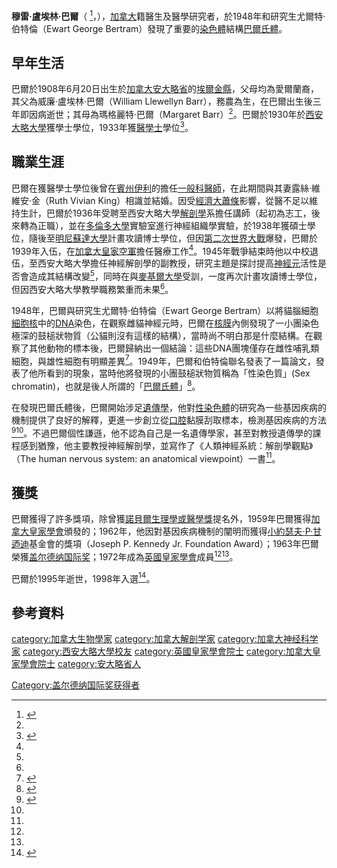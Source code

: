 {{Infobox person
|name        = 穆雷·巴爾<br>Murray Llewellyn Barr
|original_name ={{lang|en|Murray Llewellyn Barr}}
|image       = 
|image_size  = 200px
|birth_date  = 1908年6月20日
|birth_place = {{CAN}}[[安大略省|安大略省]]{{link-en|中埃爾金|Central Elgin}}
|death_date  = {{death date and age|1995|5|4|1908|6|20}}
|death_place = {{CAN}}[[安大略省|安大略省]][[倫敦_(加拿大)|倫敦]]
|other_names = 
|alma_mater = [[西安大略大學|西安大略大學]]
|occupation = 加拿大生物學家、[[西安大略大學|西安大略大學]]教授
|known_for   = [[巴爾氏體|巴爾氏體]]的發現者
|awards = {{le|弗拉維爾勳章|Flavelle Medal}}、[[盖尔德纳国际奖|盖尔德纳国际奖]]、{{le|加拿大醫學名人堂|Canadian Medical Hall of Fame}}
}}
'''穆雷·盧埃林·巴爾'''（{{lang-en|Murray Llewellyn Barr}} {{post-nominals|country=CAN|OC|FRSC|FRS}}<ref name="frs">{{Cite journal | last1 = Potter | first1 = P. | last2 = Soltan | first2 = H. | doi = 10.1098/rsbm.1997.0003 | title = Murray Llewellyn Barr, O. C. 20 June 1908--4 May 1995: Elected F.R.S. 1972 | journal = {{le|Biographical Memoirs of Fellows of the Royal Society}} | volume = 43 | pages = 33 | year = 1997  }}</ref>，{{bd|1908年|6月20日|1995年|5月4日}}），[[加拿大|加拿大]]籍醫生及醫學研究者，於1948年和研究生尤爾特·伯特倫（Ewart George Bertram）發現了重要的[[染色體|染色體]]結構[[巴爾氏體|巴爾氏體]]。

==早年生活==
巴爾於1908年6月20日出生於[[加拿大|加拿大]][[安大略省|安大略省]]的[[埃爾金縣|埃爾金縣]]，父母均為愛爾蘭裔，其父為威廉·盧埃林·巴爾（William Llewellyn Barr），務農為生，在巴爾出生後三年即因病逝世；其母為瑪格麗特·巴爾（Margaret Barr）<ref name="frs"/>。巴爾於1930年於[[西安大略大學|西安大略大學]]獲學士學位，1933年獲[[醫學士|醫學士]]學位<ref name="profile">{{cite web|url=http://www.science.ca/scientists/scientistprofile.php?pID=119|title=Murray Llewellyn Barr|publisher=science.ca|access-date=2011-02-05|archive-url=https://web.archive.org/web/20110610232937/http://www.science.ca/scientists/scientistprofile.php?pID=119#|archive-date=2011-06-10|dead-url=no}}</ref>。

==職業生涯==
巴爾在獲醫學士學位後曾在[[賓夕法尼亞州|賓州]][[伊利_(賓夕法尼亞州)|伊利]]的{{le|哈莫特醫院|UPMC Hamot}}擔任[[一般科醫師|一般科醫師]]，在此期間與其妻露絲·維維安·金（Ruth Vivian King）相識並結婚。因受[[經濟大蕭條|經濟大蕭條]]影響，從醫不足以維持生計，巴爾於1936年受聘至西安大略大學[[解剖學|解剖學]]系擔任講師（起初為志工，後來轉為正職），並在[[多倫多大學|多倫多大學]]實驗室進行神經組織學實驗，於1938年獲碩士學位，隨後至[[明尼蘇達大學|明尼蘇達大學]]計畫攻讀博士學位，但因[[第二次世界大戰|第二次世界大戰]]爆發，巴爾於1939年入伍，在[[加拿大皇家空軍|加拿大皇家空軍]]擔任醫療工作<ref name="frs"/>。1945年戰爭結束時他以中校退伍，至西安大略大學擔任神經解剖學的副教授，研究主題是探討提高[[神經元|神經元]]活性是否會造成其結構改變<ref name="who"/>，同時在{{le|蒙特婁神經學研究所|Montreal Neurological Institute and Hospital}}與[[麥基爾大學|麥基爾大學]]受訓，一度再次計畫攻讀博士學位，但因西安大略大學教學職務繁重而未果<ref name="frs"/>。

1948年，巴爾與研究生尤爾特·伯特倫（Ewart George Bertram）以{{le|福爾根試劑|Feulgen stain}}將貓腦細胞[[細胞核|細胞核]]中的[[DNA|DNA]]染色，在觀察雌貓神經元時，巴爾在[[核膜|核膜]]內側發現了一小團染色極深的鼓槌狀物質（公貓則沒有這樣的結構），當時尚不明白那是什麼結構。在觀察了其他動物的標本後，巴爾歸納出一個結論：這些DNA團塊僅存在雌性哺乳類細胞，與雄性細胞有明顯差異<ref>{{cite book | language = zh-tw | author = 班布里基 | coauthors =   | title = X染色體 命運的幕後黑手 | url =  | date = 2004年10月 |  publisher =天下文化| id =  | isbn = 986-417-380-4 |page =179頁  }}</ref>。1949年，巴爾和伯特倫聯名發表了一篇論文，發表了他所看到的現象，當時他將發現的小團鼓槌狀物質稱為「性染色質」(Sex chromatin)，也就是後人所謂的「[[巴爾氏體|巴爾氏體]]」<ref>{{cite journal |author=Barr ML, Bertram EG |date=1949-04-30 |title=A morphological distinction between neurones of the male and female, and the behaviour of the nucleolar satellite during accelerated nucleoprotein synthesis |journal=[[Nature_(journal)|Nature]] |volume=163 |issue=4148 |pages=676–7 |doi=10.1038/163676a0}}</ref>。

在發現巴爾氏體後，巴爾開始涉足[[遺傳學|遺傳學]]，他對[[性染色體|性染色體]]的研究為一些基因疾病的機制提供了良好的解釋，更進一步創立從[[口腔|口腔]]黏膜刮取標本，檢測基因疾病的方法<ref name="who">{{cite web|url=http://www.whonamedit.com/doctor.cfm/2473.html|title=Barr, Murray Llewellyn|author=John Alan Kiernan|publisher=whonamedit|access-date=2011-02-05|archive-url=https://web.archive.org/web/20110524215900/http://www.whonamedit.com/doctor.cfm/2473.html#|archive-date=2011-05-24|dead-url=no}}</ref><ref name="profile"/>。不過巴爾個性謙遜，他不認為自己是一名遺傳學家，甚至對教授遺傳學的課程感到猶豫，他主要教授神經解剖學，並寫作了《人類神經系統：解剖學觀點》（The human nervous system: an anatomical viewpoint）一書<ref name="frs"/>。

==獲獎==
巴爾獲得了許多獎項，除曾獲[[諾貝爾生理學或醫學獎|諾貝爾生理學或醫學獎]]提名外，1959年巴爾獲得[[加拿大皇家學會|加拿大皇家學會]]頒發的{{le|弗拉維爾勳章|Flavelle Medal}}；1962年，他因對基因疾病機制的闡明而獲得[[小約瑟夫·P·甘迺迪|小約瑟夫·P·甘迺迪]]基金會的獎項（Joseph P. Kennedy Jr. Foundation Award）；1963年巴爾榮獲[[盖尔德纳国际奖|盖尔德纳国际奖]]；1972年成為[[皇家學會|英國皇家學會]]成員<ref name="who"/><ref name="profile"/>。

巴爾於1995年逝世，1998年入選{{le|加拿大醫學名人堂|Canadian Medical Hall of Fame}}<ref>{{cite web|url=http://www.cdnmedhall.org/list-year|title=The Canadian Medical Hall of Fame(Laureates)|publisher=The Canadian Medical Hall of Fame|deadurl=yes|archiveurl=https://web.archive.org/web/20101213195512/http://www.cdnmedhall.org/list-year|archivedate=2010-12-13}}</ref>。

==參考資料==
{{reflist|2}}
{{portalbar|人物|醫學|生物學|遺傳學}}
{{加拿大盖尔德纳国际奖获得者}}
{{Authority control}}
{{DEFAULTSORT:Barr, Murray}}
[[category:加拿大生物學家|category:加拿大生物學家]]
[[category:加拿大解剖学家|category:加拿大解剖学家]]
[[category:加拿大神经科学家|category:加拿大神经科学家]]
[[category:西安大略大學校友|category:西安大略大學校友]]
[[category:英國皇家學會院士|category:英國皇家學會院士]]
[[category:加拿大皇家學會院士|category:加拿大皇家學會院士]]
[[Category:盖尔德纳国际奖获得者|Category:盖尔德纳国际奖获得者]]
[[category:安大略省人|category:安大略省人]]
